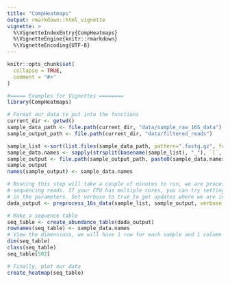 ```yaml
---
title: "CompHeatmaps"
output: rmarkdown::html_vignette
vignette: >
  %\VignetteIndexEntry{CompHeatmaps}
  %\VignetteEngine{knitr::rmarkdown}
  %\VignetteEncoding{UTF-8}
---
```


```r
knitr::opts_chunk$set(
  collapse = TRUE,
  comment = "#>"
)
```

```r
#===== Examples for Vignettes ========
library(CompHeatmaps)

# Format our data to put into the functions
current_dir <- getwd()
sample_data_path <- file.path(current_dir, "data/sample_raw_16S_data")
sample_output_path <- file.path(current_dir, "data/filtered_reads")

sample_list <-sort(list.files(sample_data_path, pattern=".fastq.gz", full.names = TRUE))
sample_data.names <- sapply(strsplit(basename(sample_list), "_"), `[`, 1)
sample_output <- file.path(sample_output_path, paste0(sample_data.names, "_filt.fastq.gz"))
sample_output
names(sample_output) <- sample_data.names

# Running this step will take a couple of minutes to run, we are processing millions of
# sequencing reads. If your CPU has multiple cores, you can try setting `multithread = TRUE`
# in the parameters. Set verbose to true to get updates where we are in processing.
dada_output <- preprocess_16s_data(sample_list, sample_output, verbose = TRUE, multithread = TRUE)

# Make a sequence table
seq_table <- create_abundance_table(dada_output)
rownames(seq_table) <- sample_data.names
# View the dimensions, we will have 1 row for each sample and 1 column for each unique read
dim(seq_table)
class(seq_table)
seq_table[502]

# Finally, plot our data
create_heatmap(seq_table)
```
